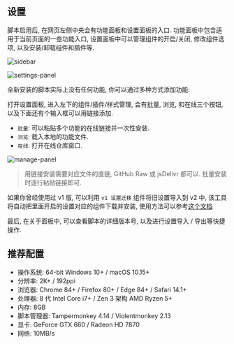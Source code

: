 
## 设置

脚本启用后, 在网页左侧中央会有功能面板和设置面板的入口. 功能面板中包含适用于当前页面的一些功能入口, 设置面板中可以管理组件的开启/关闭, 修改组件选项, 以及安装/卸载组件和插件等.

![sidebar](/images/side-panel.jpg)

![settings-panel](/images/settings-panel.jpg)

全新安装的脚本实际上没有任何功能, 你可以通过多种方式添加功能:

打开设置面板, 进入左下的组件/插件/样式管理, 会有批量, 浏览, 和在线三个按钮, 以及下面还有个输入框可以用链接添加.

- `批量`: 可以粘贴多个功能的在线链接并一次性安装.
- `浏览`: 载入本地的功能文件.
- `在线`: 打开在线仓库窗口.

![manage-panel](/images/manage-panel.jpg)

> 用链接安装需要对应文件的直链, GitHub Raw 或 jsDelivr 都可以. 批量安装时逐行粘贴链接即可.

如果你曾经使用过 v1 版, 可以利用 `v1 设置迁移` 组件将旧设置导入到 v2 中, 该工具将自动把里面开启的设置对应的组件下载并安装, 使用方法可以参考<Link href="/docs/user/migrate-v1" passHref>[这个文档]()</Link>

最后, 在关于面板中, 可以查看脚本的详细版本号, 以及进行设置导入 / 导出等快捷操作.

## 推荐配置

- 操作系统: 64-bit Windows 10+ / macOS 10.15+
- 分辨率: 2K+ / 192ppi
- 浏览器: Chrome 84+ / Firefox 80+ / Edge 84+ / Safari 14.1+
- 处理器: 8 代 Intel Core i7+ / Zen 3 架构 AMD Ryzen 5+
- 内存: 8GB
- 脚本管理器: Tampermonkey 4.14 / Violentmonkey 2.13
- 显卡: GeForce GTX 660 / Radeon HD 7870
- 网络: 10MB/s
